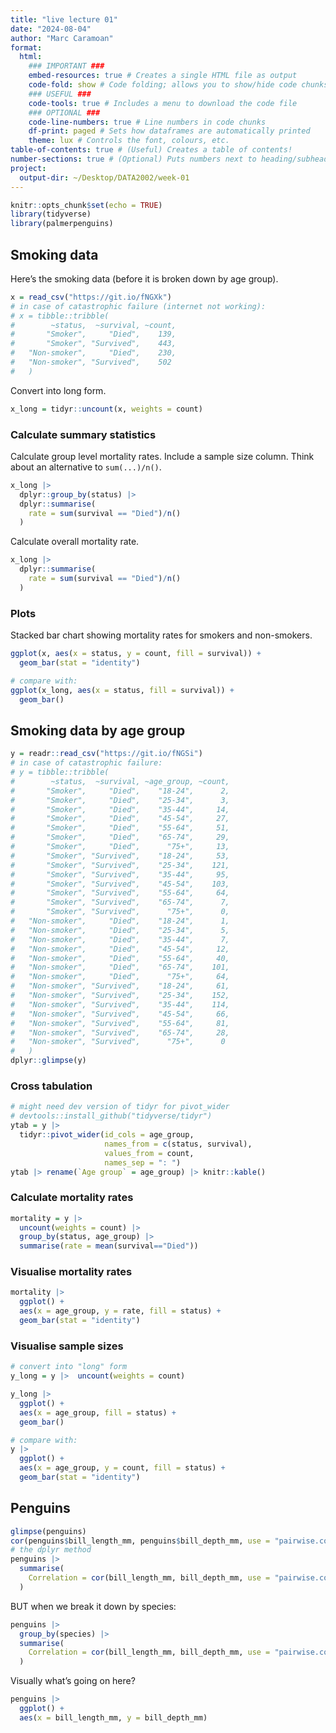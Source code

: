 ```yaml
---
title: "live lecture 01"
date: "2024-08-04"
author: "Marc Caramoan"
format: 
  html: 
    ### IMPORTANT ###
    embed-resources: true # Creates a single HTML file as output
    code-fold: show # Code folding; allows you to show/hide code chunks
    ### USEFUL ###
    code-tools: true # Includes a menu to download the code file
    ### OPTIONAL ###
    code-line-numbers: true # Line numbers in code chunks
    df-print: paged # Sets how dataframes are automatically printed
    theme: lux # Controls the font, colours, etc.
table-of-contents: true # (Useful) Creates a table of contents!
number-sections: true # (Optional) Puts numbers next to heading/subheadings
project:
  output-dir: ~/Desktop/DATA2002/week-01
---
```


```r
knitr::opts_chunk$set(echo = TRUE)
library(tidyverse)
library(palmerpenguins)
```

## Smoking data

Here's the smoking data (before it is broken down by age group).

```r
x = read_csv("https://git.io/fNGXk")
# in case of catastrophic failure (internet not working):
# x = tibble::tribble(
#        ~status,  ~survival, ~count,
#       "Smoker",     "Died",    139,
#       "Smoker", "Survived",    443,
#   "Non-smoker",     "Died",    230,
#   "Non-smoker", "Survived",    502
#   )
```

Convert into long form.

```r
x_long = tidyr::uncount(x, weights = count)
```

### Calculate summary statistics

Calculate group level mortality rates. Include a sample size column. Think about an alternative to `sum(...)/n()`.

```r
x_long |>
  dplyr::group_by(status) |> 
  dplyr::summarise(
    rate = sum(survival == "Died")/n()
  )
```

Calculate overall mortality rate.

```r
x_long |>
  dplyr::summarise(
    rate = sum(survival == "Died")/n()
  )
```

### Plots

Stacked bar chart showing mortality rates for smokers and non-smokers.

```r
ggplot(x, aes(x = status, y = count, fill = survival)) + 
  geom_bar(stat = "identity")

# compare with:
ggplot(x_long, aes(x = status, fill = survival)) + 
  geom_bar()
```

## Smoking data by age group

```r
y = readr::read_csv("https://git.io/fNGSi")
# in case of catastrophic failure:
# y = tibble::tribble(
#        ~status,  ~survival, ~age_group, ~count,
#       "Smoker",     "Died",    "18-24",      2,
#       "Smoker",     "Died",    "25-34",      3,
#       "Smoker",     "Died",    "35-44",     14,
#       "Smoker",     "Died",    "45-54",     27,
#       "Smoker",     "Died",    "55-64",     51,
#       "Smoker",     "Died",    "65-74",     29,
#       "Smoker",     "Died",      "75+",     13,
#       "Smoker", "Survived",    "18-24",     53,
#       "Smoker", "Survived",    "25-34",    121,
#       "Smoker", "Survived",    "35-44",     95,
#       "Smoker", "Survived",    "45-54",    103,
#       "Smoker", "Survived",    "55-64",     64,
#       "Smoker", "Survived",    "65-74",      7,
#       "Smoker", "Survived",      "75+",      0,
#   "Non-smoker",     "Died",    "18-24",      1,
#   "Non-smoker",     "Died",    "25-34",      5,
#   "Non-smoker",     "Died",    "35-44",      7,
#   "Non-smoker",     "Died",    "45-54",     12,
#   "Non-smoker",     "Died",    "55-64",     40,
#   "Non-smoker",     "Died",    "65-74",    101,
#   "Non-smoker",     "Died",      "75+",     64,
#   "Non-smoker", "Survived",    "18-24",     61,
#   "Non-smoker", "Survived",    "25-34",    152,
#   "Non-smoker", "Survived",    "35-44",    114,
#   "Non-smoker", "Survived",    "45-54",     66,
#   "Non-smoker", "Survived",    "55-64",     81,
#   "Non-smoker", "Survived",    "65-74",     28,
#   "Non-smoker", "Survived",      "75+",      0
#   )
dplyr::glimpse(y)
```

### Cross tabulation

```r
# might need dev version of tidyr for pivot_wider
# devtools::install_github("tidyverse/tidyr") 
ytab = y |>
  tidyr::pivot_wider(id_cols = age_group, 
                     names_from = c(status, survival), 
                     values_from = count,
                     names_sep = ": ")
ytab |> rename(`Age group` = age_group) |> knitr::kable()
```

### Calculate mortality rates

```r
mortality = y |> 
  uncount(weights = count) |> 
  group_by(status, age_group) |> 
  summarise(rate = mean(survival=="Died"))
```

### Visualise mortality rates

```r
mortality |> 
  ggplot() + 
  aes(x = age_group, y = rate, fill = status) + 
  geom_bar(stat = "identity")
```

### Visualise sample sizes

```r
# convert into "long" form
y_long = y |>  uncount(weights = count)

y_long |> 
  ggplot() + 
  aes(x = age_group, fill = status) + 
  geom_bar()

# compare with:
y |> 
  ggplot() + 
  aes(x = age_group, y = count, fill = status) + 
  geom_bar(stat = "identity")
```

## Penguins

```r
glimpse(penguins)
cor(penguins$bill_length_mm, penguins$bill_depth_mm, use = "pairwise.complete.obs")
# the dplyr method
penguins |>
  summarise(
    Correlation = cor(bill_length_mm, bill_depth_mm, use = "pairwise.complete.obs")
  )
```

BUT when we break it down by species:

```r
penguins |> 
  group_by(species) |> 
  summarise(
    Correlation = cor(bill_length_mm, bill_depth_mm, use = "pairwise.complete.obs")
  )
```

Visually what's going on here?

```r
penguins |> 
  ggplot() + 
  aes(x = bill_length_mm, y = bill_depth_mm) 
```

